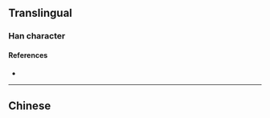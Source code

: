 {{also|爍}}
{{character info/new}}
==Translingual==

===Han character===
{{Han char|rn=86|rad=火|as=05|sn=9|four=|canj=FHVD|ids=⿰火乐}}

====References====
* {{Han ref|kx=0669.101|hdz=32196.090|uh=70C1|ud=28865}}

----

==Chinese==
{{zh-see|爍}}